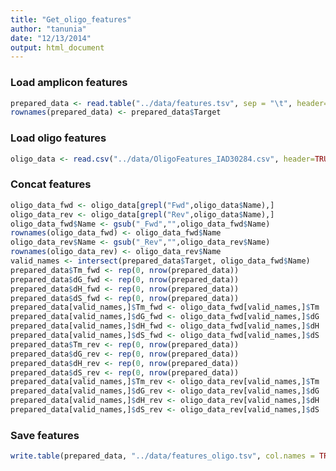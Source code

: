```yaml
---
title: "Get_oligo_features"
author: "tanunia"
date: "12/13/2014"
output: html_document
---
```


### Load amplicon features
```r
prepared_data <- read.table("../data/features.tsv", sep = "\t", header=TRUE)
rownames(prepared_data) <- prepared_data$Target
```

### Load oligo features
```r
oligo_data <- read.csv("../data/OligoFeatures_IAD30284.csv", header=TRUE)
```

### Concat features
```r
oligo_data_fwd <- oligo_data[grepl("Fwd",oligo_data$Name),]
oligo_data_rev <- oligo_data[grepl("Rev",oligo_data$Name),]
oligo_data_fwd$Name <- gsub("_Fwd","",oligo_data_fwd$Name)
rownames(oligo_data_fwd) <- oligo_data_fwd$Name 
oligo_data_rev$Name <- gsub("_Rev","",oligo_data_rev$Name)
rownames(oligo_data_rev) <- oligo_data_rev$Name 
valid_names <- intersect(prepared_data$Target, oligo_data_fwd$Name)
prepared_data$Tm_fwd <- rep(0, nrow(prepared_data))
prepared_data$dG_fwd <- rep(0, nrow(prepared_data))
prepared_data$dH_fwd <- rep(0, nrow(prepared_data))
prepared_data$dS_fwd <- rep(0, nrow(prepared_data))
prepared_data[valid_names,]$Tm_fwd <- oligo_data_fwd[valid_names,]$Tm
prepared_data[valid_names,]$dG_fwd <- oligo_data_fwd[valid_names,]$dG
prepared_data[valid_names,]$dH_fwd <- oligo_data_fwd[valid_names,]$dH
prepared_data[valid_names,]$dS_fwd <- oligo_data_fwd[valid_names,]$dS
prepared_data$Tm_rev <- rep(0, nrow(prepared_data))
prepared_data$dG_rev <- rep(0, nrow(prepared_data))
prepared_data$dH_rev <- rep(0, nrow(prepared_data))
prepared_data$dS_rev <- rep(0, nrow(prepared_data))
prepared_data[valid_names,]$Tm_rev <- oligo_data_rev[valid_names,]$Tm
prepared_data[valid_names,]$dG_rev <- oligo_data_rev[valid_names,]$dG
prepared_data[valid_names,]$dH_rev <- oligo_data_rev[valid_names,]$dH
prepared_data[valid_names,]$dS_rev <- oligo_data_rev[valid_names,]$dS
```

### Save features
```r
write.table(prepared_data, "../data/features_oligo.tsv", col.names = TRUE, sep = "\t", row.names = FALSE, quote = FALSE)
```